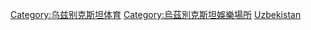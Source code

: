 {{Commonscat|Sports venues in Uzbekistan}}

[[Category:乌兹别克斯坦体育|Category:乌兹别克斯坦体育]]
[[Category:烏茲別克斯坦娛樂場所|Category:烏茲別克斯坦娛樂場所]]
[[Category:亞洲各國體育場地|Uzbekistan]]